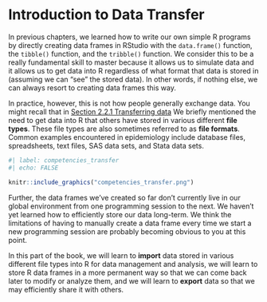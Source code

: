 # Introduction to Data Transfer 

<!-- 
This chapter gives an overview of data transfer.
-->

In previous chapters, we learned how to write our own simple R programs by directly creating data frames in RStudio with the `data.frame()` function, the `tibble()` function, and the `tribble()` function. We consider this to be a really fundamental skill to master because it allows us to simulate data and it allows us to get data into R regardless of what format that data is stored in (assuming we can “see” the stored data). In other words, if nothing else, we can always resort to creating data frames this way.

In practice, however, this is not how people generally exchange data. You might recall that in [Section 2.2.1 Transferring data](../what_is_r/what_is_r.qmd#transferring-data) We briefly mentioned the need to get data into R that others have stored in various different **file types**. These file types are also sometimes referred to as **file formats**. Common examples encountered in epidemiology include database files, spreadsheets, text files, SAS data sets, and Stata data sets.

```r
#| label: competencies_transfer 
#| echo: FALSE

knitr::include_graphics("competencies_transfer.png")
```

Further, the data frames we’ve created so far don’t currently live in our global environment from one programming session to the next. We haven’t yet learned how to efficiently store our data long-term. We think the limitations of having to manually create a data frame every time we start a new programming session are probably becoming obvious to you at this point.

In this part of the book, we will learn to **import** data stored in various different file types into R for data management and analysis, we will learn to store R data frames in a more permanent way so that we can come back later to modify or analyze them, and we will learn to **export** data so that we may efficiently share it with others.
